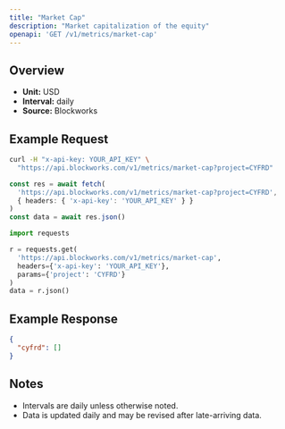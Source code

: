 ```yaml
---
title: "Market Cap"
description: "Market capitalization of the equity"
openapi: 'GET /v1/metrics/market-cap'
---
```


## Overview

- **Unit:** USD
- **Interval:** daily
- **Source:** Blockworks

## Example Request

<CodeGroup>

```bash cURL
curl -H "x-api-key: YOUR_API_KEY" \
  "https://api.blockworks.com/v1/metrics/market-cap?project=CYFRD"
```

```typescript TypeScript
const res = await fetch(
  'https://api.blockworks.com/v1/metrics/market-cap?project=CYFRD',
  { headers: { 'x-api-key': 'YOUR_API_KEY' } }
)
const data = await res.json()
```

```python Python
import requests

r = requests.get(
  'https://api.blockworks.com/v1/metrics/market-cap',
  headers={'x-api-key': 'YOUR_API_KEY'},
  params={'project': 'CYFRD'}
)
data = r.json()
```

</CodeGroup>

## Example Response

```json
{
  "cyfrd": []
}
```

## Notes
- Intervals are daily unless otherwise noted.
- Data is updated daily and may be revised after late-arriving data.
